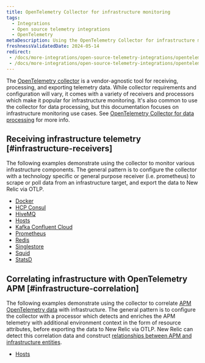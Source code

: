 ```yaml
---
title: OpenTelemetry Collector for infrastructure monitoring
tags:
  - Integrations
  - Open source telemetry integrations
  - OpenTelemetry
metaDescription: Using the OpenTelemetry Collector for infrastructure monitoring
freshnessValidatedDate: 2024-05-14
redirect:
 - /docs/more-integrations/open-source-telemetry-integrations/opentelemetry/get-started/collector-infra-monitoring/opentelemetry-collector-infra-redis
 - /docs/more-integrations/open-source-telemetry-integrations/opentelemetry/get-started/collector-infra-monitoring/opentelemetry-collector-infra-k8s
---
```


The [OpenTelemetry collector](https://opentelemetry.io/docs/collector/) is a vendor-agnostic tool for receiving, processing, and exporting telemetry data. While collector requirements and configuration will vary, it comes with a variety of receivers and processors which make it popular for infrastructure monitoring. It's also common to use the collector for data processing, but this documentation focuses on infrastructure monitoring use cases. See [OpenTelemetry Collector for data processing](/docs/more-integrations/open-source-telemetry-integrations/opentelemetry/get-started/collector-processing/opentelemetry-collector-processing-intro) for more info.

## Receiving infrastructure telemetry [#infrastructure-receivers]

The following examples demonstrate using the collector to monitor various infrastructure components. The general pattern is to configure the collector with a technology specific or general purpose receiver (i.e. prometheus) to scrape or poll data from an infrastructure target, and export the data to New Relic via OTLP.

- [Docker](/docs/more-integrations/open-source-telemetry-integrations/opentelemetry/get-started/collector-infra-monitoring/opentelemetry-collector-infra-docker)
- [HCP Consul](/docs/more-integrations/open-source-telemetry-integrations/opentelemetry/get-started/collector-infra-monitoring/opentelemetry-collector-infra-hcp-consul)
- [HiveMQ](/docs/more-integrations/open-source-telemetry-integrations/opentelemetry/get-started/collector-infra-monitoring/opentelemetry-collector-infra-hivemq)
- [Hosts](/docs/more-integrations/open-source-telemetry-integrations/opentelemetry/get-started/collector-infra-monitoring/opentelemetry-collector-infra-hosts)
- [Kafka Confluent Cloud](/docs/more-integrations/open-source-telemetry-integrations/opentelemetry/get-started/collector-infra-monitoring/opentelemetry-collector-infra-kafka-confluentcloud)
- [Prometheus](/docs/more-integrations/open-source-telemetry-integrations/opentelemetry/get-started/collector-infra-monitoring/opentelemetry-collector-infra-prometheus)
- [Redis](https://github.com/newrelic/newrelic-opentelemetry-examples/tree/main/other-examples/collector/redis)
- [Singlestore](/docs/more-integrations/open-source-telemetry-integrations/opentelemetry/get-started/collector-infra-monitoring/opentelemetry-collector-infra-singlestore)
- [Squid](/docs/more-integrations/open-source-telemetry-integrations/opentelemetry/get-started/collector-infra-monitoring/opentelemetry-collector-infra-squid)
- [StatsD](/docs/more-integrations/open-source-telemetry-integrations/opentelemetry/get-started/collector-infra-monitoring/opentelemetry-collector-infra-statsd)

## Correlating infrastructure with OpenTelemetry APM [#infrastructure-correlation]

The following examples demonstrate using the collector to correlate [APM OpenTelemetry data](/docs/more-integrations/open-source-telemetry-integrations/opentelemetry/get-started/apm-monitoring/opentelemetry-apm-intro) with infrastructure. The general pattern is to configure the collector with a processor which detects and enriches the APM telemetry with additional environment context in the form of resource attributes, before exporting the data to New Relic via OTLP. New Relic can detect this correlation data and construct [relationships between APM and infrastructure entities](/docs/more-integrations/open-source-telemetry-integrations/opentelemetry/best-practices/opentelemetry-best-practices-resources).

- [Hosts](/docs/more-integrations/open-source-telemetry-integrations/opentelemetry/get-started/collector-infra-monitoring/opentelemetry-collector-infra-hosts)
